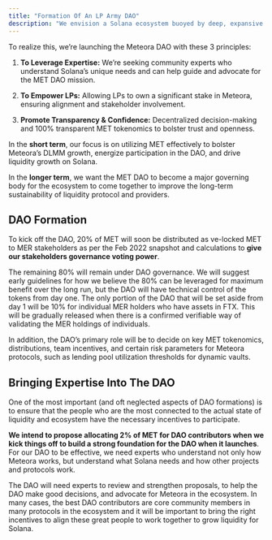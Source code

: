 ```yaml
---
title: "Formation Of An LP Army DAO"
description: "We envision a Solana ecosystem buoyed by deep, expansive liquidity."
---
```


To realize this, we’re launching the Meteora DAO with these 3 principles:

1. **To Leverage Expertise:** We’re seeking community experts who understand Solana’s unique needs and can help guide and advocate for the MET DAO mission.

2. **To Empower LPs:** Allowing LPs to own a significant stake in Meteora, ensuring alignment and stakeholder involvement.

3. **Promote Transparency & Confidence:** Decentralized decision-making and 100% transparent MET tokenomics to bolster trust and openness.

In the **short term**, our focus is on utilizing MET effectively to bolster Meteora’s DLMM growth, energize participation in the DAO, and drive liquidity growth on Solana.

In the **longer term**, we want the MET DAO to become a major governing body for the ecosystem to come together to improve the long-term sustainability of liquidity protocol and providers.

## DAO Formation

To kick off the DAO, 20% of MET will soon be distributed as ve-locked MET to MER stakeholders as per the Feb 2022 snapshot and calculations to **give our stakeholders governance voting power**.

The remaining 80% will remain under DAO governance. We will suggest early guidelines for how we believe the 80% can be leveraged for maximum benefit over the long run, but the DAO will have technical control of the tokens from day one. The only portion of the DAO that will be set aside from day 1 will be 10% for individual MER holders who have assets in FTX. This will be gradually released when there is a confirmed verifiable way of validating the MER holdings of individuals.

In addition, the DAO’s primary role will be to decide on key MET tokenomics, distributions, team incentives, and certain risk parameters for Meteora protocols, such as lending pool utilization thresholds for dynamic vaults.

## Bringing Expertise Into The DAO

One of the most important (and oft neglected aspects of DAO formations) is to ensure that the people who are the most connected to the actual state of liquidity and ecosystem have the necessary incentives to participate.

**We intend to propose allocating 2% of MET for DAO contributors when we kick things off to build a strong foundation for the DAO when it launches**. For our DAO to be effective, we need experts who understand not only how Meteora works, but understand what Solana needs and how other projects and protocols work.

The DAO will need experts to review and strengthen proposals, to help the DAO make good decisions, and advocate for Meteora in the ecosystem. In many cases, the best DAO contributors are core community members in many protocols in the ecosystem and it will be important to bring the right incentives to align these great people to work together to grow liquidity for Solana.
